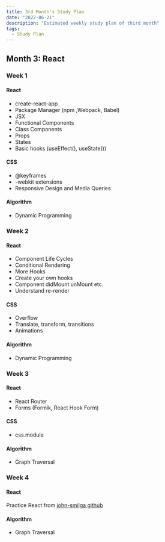 ```yaml
---
title: 3rd Month's Study Plan
date: "2022-06-21"
description: "Estimated weekly study plan of third month"
tags:
  - Study Plan
---
```


## Month 3: React


### Week 1

#### React 
- create-react-app
- Package Manager (npm ,Webpack, Babel)
- JSX
- Functional Components
- Class Components
- Props
- States
- Basic hooks (useEffect(), useState())

#### CSS

- @keyframes
- -webkit extensions
- Responsive Design and Media Queries

#### Algorithm
- Dynamic Programming

### Week 2

#### React
- Component Life Cycles
- Conditional Rendering
- More Hooks
- Create your own hooks
- Component didMount unMount etc.
- Understand re-render

#### CSS
- Overflow
- Translate, transform, transitions
- Animations

#### Algorithm
- Dynamic Programming

### Week 3

#### React

- React Router
- Forms (Formik, React Hook Form)

#### CSS

- css.module

#### Algorithm
- Graph Traversal

### Week 4

#### React

Practice React from [john-smilga github](https://github.com/john-smilga/react-projects)

#### Algorithm
- Graph Traversal
